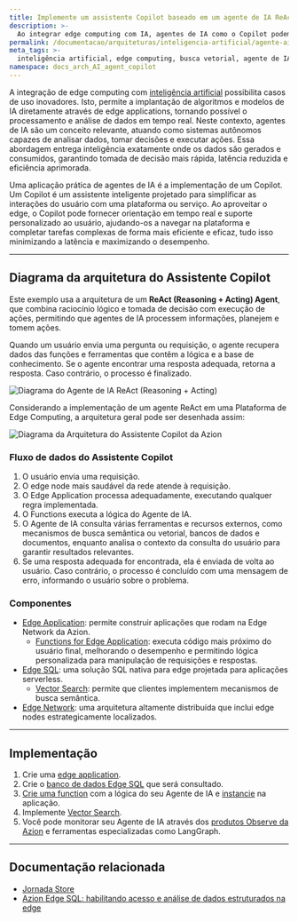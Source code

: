 ```yaml
---
title: Implemente um assistente Copilot baseado em um agente de IA ReAct
description: >-
  Ao integrar edge computing com IA, agentes de IA como o Copilot podem fornecer suporte personalizado rápido e inteligência em tempo real diretamente no edge.
permalink: /documentacao/arquiteturas/inteligencia-artificial/agente-ai-assistente-copilot/
meta_tags: >-
  inteligência artificial, edge computing, busca vetorial, agente de IA
namespace: docs_arch_AI_agent_copilot
---
```


A integração de edge computing com [inteligência artificial](https://www.azion.com/pt-br/solucoes/agentes-de-ia/) possibilita casos de uso inovadores. Isto, permite a implantação de algoritmos e modelos de IA diretamente através de edge applications, tornando possível o processamento e análise de dados em tempo real. Neste contexto, agentes de IA são um conceito relevante, atuando como sistemas autônomos capazes de analisar dados, tomar decisões e executar ações. Essa abordagem entrega inteligência exatamente onde os dados são gerados e consumidos, garantindo tomada de decisão mais rápida, latência reduzida e eficiência aprimorada.

Uma aplicação prática de agentes de IA é a implementação de um Copilot. Um Copilot é um assistente inteligente projetado para simplificar as interações do usuário com uma plataforma ou serviço. Ao aproveitar o edge, o Copilot pode fornecer orientação em tempo real e suporte personalizado ao usuário, ajudando-os a navegar na plataforma e completar tarefas complexas de forma mais eficiente e eficaz, tudo isso minimizando a latência e maximizando o desempenho.

---

## Diagrama da arquitetura do Assistente Copilot

Este exemplo usa a arquitetura de um **ReAct (Reasoning + Acting) Agent**, que combina raciocínio lógico e tomada de decisão com execução de ações, permitindo que agentes de IA processem informações, planejem e tomem ações.

Quando um usuário envia uma pergunta ou requisição, o agente recupera dados das funções e ferramentas que contêm a lógica e a base de conhecimento. Se o agente encontrar uma resposta adequada, retorna a resposta. Caso contrário, o processo é finalizado.

![Diagrama do Agente de IA ReAct (Reasoning + Acting)](/assets/docs/images/uploads/react-agent-architecture-diagram.png)

Considerando a implementação de um agente ReAct em uma Plataforma de Edge Computing, a arquitetura geral pode ser desenhada assim:

![Diagrama da Arquitetura do Assistente Copilot da Azion](/assets/docs/images/uploads/azion-copilot-assistant-architecture-diagram.png)

### Fluxo de dados do Assistente Copilot

1. O usuário envia uma requisição.
2. O edge node mais saudável da rede atende à requisição.
3. O Edge Application processa adequadamente, executando qualquer regra implementada.
4. O Functions executa a lógica do Agente de IA.
5. O Agente de IA consulta várias ferramentas e recursos externos, como mecanismos de busca semântica ou vetorial, bancos de dados e documentos, enquanto analisa o contexto da consulta do usuário para garantir resultados relevantes.
6. Se uma resposta adequada for encontrada, ela é enviada de volta ao usuário. Caso contrário, o processo é concluído com uma mensagem de erro, informando o usuário sobre o problema.

### Componentes

- [Edge Application](/pt-br/documentacao/produtos/build/edge-application/): permite construir aplicações que rodam na Edge Network da Azion.
  - [Functions for Edge Application](/pt-br/documentacao/produtos/build/edge-application/edge-functions/): executa código mais próximo do usuário final, melhorando o desempenho e permitindo lógica personalizada para manipulação de requisições e respostas.
- [Edge SQL](/pt-br/documentacao/produtos/store/edge-sql/): uma solução SQL nativa para edge projetada para aplicações serverless.
  - [Vector Search](/pt-br/documentacao/produtos/store/edge-sql/vector-search/): permite que clientes implementem mecanismos de busca semântica.
- [Edge Network](https://www.azion.com/pt-br/produtos/nossa-rede/): uma arquitetura altamente distribuída que inclui edge nodes estrategicamente localizados.

---

## Implementação

1. Crie uma [edge application](/pt-br/documentacao/produtos/guias/build/criar-uma-aplicacao/).
2. Crie o [banco de dados Edge SQL](/pt-br/documentacao/produtos/store/sql/criar-banco-de-dados/) que será consultado.
3. [Crie uma function](/pt-br/documentacao/produtos/build/edge-application/edge-functions/) com a lógica do seu Agente de IA e [instancie](/en/documentation/products/guides/build/instantiate-edge-functions/) na aplicação.
4. Implemente [Vector Search](/pt-br/documentacao/produtos/guias/edge-sql-vector-search/).
5. Você pode monitorar seu Agente de IA através dos [produtos Observe da Azion](/pt-br/documentacao/produtos/observe/visao-geral/) e ferramentas especializadas como LangGraph.

---

## Documentação relacionada

- [Jornada Store](/pt-br/documentacao/produtos/store/visao-geral/)
- [Azion Edge SQL: habilitando acesso e análise de dados estruturados na edge](https://www.azion.com/pt-br/produtos/edge-sql/)
